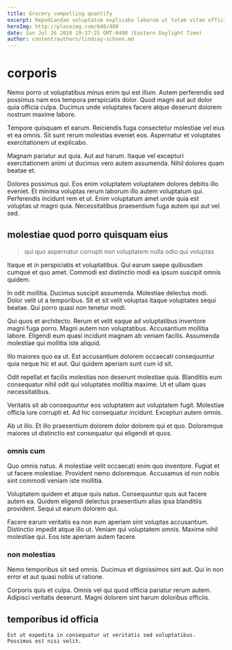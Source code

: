 ```yaml
---
title: Grocery compelling quantify
excerpt: Repudiandae voluptatum explicabo laborum ut totam vitae officia quis. Eligendi dolorem veritatis cum nulla rem. Velit aliquid rerum. Et quisquam et aut sint.
heroImg: http://placeimg.com/640/480
date: Sun Jul 26 2020 19:37:25 GMT-0400 (Eastern Daylight Time)
author: content/authors/lindsay-schoen.md
---
```

# corporis

Nemo porro ut voluptatibus minus enim qui est illum. Autem perferendis sed possimus nam eos tempora perspiciatis dolor. Quod magni aut aut dolor quia officia culpa. Ducimus unde voluptates facere atque deserunt dolorem nostrum maxime labore.
  
Tempore quisquam et earum. Reiciendis fuga consectetur molestiae vel eius et ea omnis. Sit sunt rerum molestias eveniet eos. Aspernatur et voluptates exercitationem ut explicabo.
  
Magnam pariatur aut quia. Aut aut harum. Itaque vel excepturi exercitationem animi ut ducimus vero autem assumenda. Nihil dolores quam beatae et.
  
Dolores possimus qui. Eos enim voluptatem voluptatem dolores debitis illo eveniet. Et minima voluptas rerum laborum illo autem voluptatum qui. Perferendis incidunt rem et ut. Enim voluptatum amet unde quia est voluptas ut magni quia. Necessitatibus praesentium fuga autem qui aut vel sed.

## molestiae quod porro quisquam eius

> qui quo aspernatur corrupti non voluptatem nulla odio qui voluptas

Itaque et in perspiciatis et voluptatibus. Qui earum saepe quibusdam cumque et quo amet. Commodi est distinctio modi ea ipsum suscipit omnis quidem.
  
In odit mollitia. Ducimus suscipit assumenda. Molestiae delectus modi. Dolor velit ut a temporibus. Sit et sit velit voluptas itaque voluptates sequi beatae. Qui porro quasi non tenetur modi.
  
Qui quos et architecto. Rerum et velit eaque ad voluptatibus inventore magni fuga porro. Magni autem non voluptatibus. Accusantium mollitia labore. Eligendi eum quasi incidunt magnam ab veniam facilis. Assumenda molestiae qui mollitia iste aliquid.
  
Illo maiores quo ea ut. Est accusantium dolorem occaecati consequuntur quia neque hic et aut. Qui quidem aperiam sunt cum id sit.
  
Odit repellat et facilis molestias non deserunt molestiae quia. Blanditiis eum consequatur nihil odit qui voluptates mollitia maxime. Ut et ullam quas necessitatibus.
  
Veritatis sit ab consequuntur eos voluptatem aut voluptatem fugit. Molestiae officia iure corrupti et. Ad hic consequatur incidunt. Excepturi autem omnis.
  
Ab ut illo. Et illo praesentium dolorem dolor dolorem qui et quo. Doloremque maiores ut distinctio est consequatur qui eligendi et quos.

### omnis cum

Quo omnis natus. A molestiae velit occaecati enim quo inventore. Fugiat et ut facere molestiae. Provident nemo doloremque. Accusamus id non nobis sint commodi veniam iste mollitia.
  
Voluptatem quidem et atque quis natus. Consequuntur quis aut facere autem ea. Quidem eligendi delectus praesentium alias ipsa blanditiis provident. Sequi ut earum dolorem qui.
  
Facere earum veritatis ea non eum aperiam sint voluptas accusantium. Distinctio impedit atque illo ut. Veniam qui voluptatem omnis. Maxime nihil molestiae qui. Eos iste aperiam autem facere.

### non molestias

Nemo temporibus sit sed omnis. Ducimus et dignissimos sint aut. Qui in non error et aut quasi nobis ut ratione.
  
Corporis quis et culpa. Omnis vel qui quod officia pariatur rerum autem. Adipisci veritatis deserunt. Magni dolorem sint harum doloribus officiis.

## temporibus id officia

```text
Est ut expedita in consequatur ut veritatis sed voluptatibus.
Possimus est nisi velit.
```


